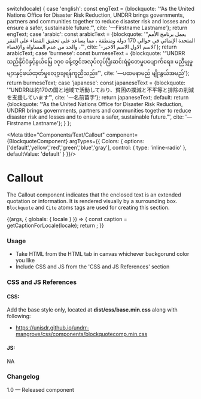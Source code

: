 
  switch(locale) {
    case 'english': const engText = {blockquote: '“As the United Nations Office for Disaster Risk Reduction, UNDRR brings governments, partners and communities together to reduce disaster risk and losses and to ensure a safer, sustainable future.”', cite: '—Firstname Lastname'}; return engText;
    case 'arabic': const arabicText = {blockquote: '“يعمل برنامج الأمم المتحدة الإنمائي في حوالي 170 دولة ومنطقة ، مما يساعد على تحقيق القضاء على الفقر ، والحد من عدم المساواة والإقصاء”', cite: '-الاسم الاول الاسم الاخير'}; return arabicText;
    case 'burmese': const burmeseText = {blockquote: '“UNDRR သည်နိုင်ငံနှင့်နယ်မြေ ၁၇၀ ခန့်တွင်အလုပ်လုပ်ပြီးဆင်းရဲမွဲတေမှုပပျောက်ရေး၊ မညီမျှမှုများနှင့်ဖယ်ထုတ်မှုလျော့ချရန်ကူညီသည်။”', cite: '—ပထမနာမည် မျိုးနွယ်အမည်'}; return burmeseText;
    case 'japanese': const japaneseText = {blockquote: '“UNDRRは約170の国と地域で活動しており、貧困の撲滅と不平等と排除の削減を支援しています”', cite: '—名前苗字'}; return japaneseText;
    default:
      return {blockquote: '“As the United Nations Office for Disaster Risk Reduction, UNDRR brings governments, partners and communities together to reduce disaster risk and losses and to ensure a safer, sustainable future.”', cite: '—Firstname Lastname'};
  }
};

<Meta title="Components/Text/Callout" component={BlockquoteComponent} argTypes={{
  Colors: {
    options: ['default','yellow','red','green','blue','gray'],
    control: { type: 'inline-radio' },
    defaultValue: 'default'
  }
}}/>

# Callout
The Callout component indicates that the enclosed text is an extended quotation or information. It is rendered visually by a surrounding box. `Blockquote` and `Cite` atoms tags are used for creating this section.

<Canvas>
  <Story name="Callout">
    {(args, { globals: { locale } }) => {
      const caption = getCaptionForLocale(locale);
      return <BlockquoteComponent blockquoteText={caption.blockquote} citeText={caption.cite} {...args}></BlockquoteComponent>;
    }}
  </Story>
</Canvas>

###
### Usage
- Take HTML from the HTML tab in canvas whichever backgorund color you like
- Include CSS and JS from the 'CSS and JS References' section

### CSS and JS References

#### CSS:
Add the base style only, located at **dist/css/base.min.css** along with following:
- https://unisdr.github.io/undrr-mangrove/css/components/blockquotecomp.min.css

#### JS:
NA

### Changelog
1.0 — Released component
